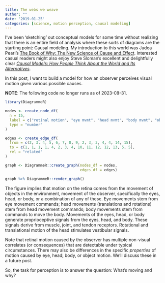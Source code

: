 ```yaml
---
title: The webs we weave
author: ""
date: '2019-01-25'
categories: [science, motion perception, causal modeling]
---
```


I've been 'sketching' out conceptual models for some time without realizing that there is an entire field of analysis where these sorts of diagrams are the starting point: Causal modeling.
My introduction to this world was Judea Pearl's [The Book of Why: The New Science of Cause and Effect](https://www.amazon.com/Book-Why-Science-Cause-Effect/dp/046509760X/ref=sr_1_1?ie=UTF8&qid=1548436587&sr=8-1&keywords=the+book+of+why).
Interested casual readers might also enjoy Steve Sloman's excellent and delightfully clear [*Causal Models: How People Think About the World and Its Alternatives*](https://www.amazon.com/Causal-Models-People-Think-Alternatives/dp/0195394291/ref=sr_1_2?ie=UTF8&qid=1548436730&sr=8-2&keywords=steven+sloman).

In this post, I want to build a model for how an observer perceives visual motion given various possible causes.

**NOTE**: The following code no longer runs as of 2023-08-31.

```r
library(DiagrammeR)

nodes <- create_node_df(
  n = 15,
  label = c("retinal motion", "eye mvmt", "head mvmt", "body mvmt", "object mvmt", "passive transp", "eye cmd", "head cmd", "body cmd", "eye prop", "head prop", "head vest", "body prop", "entity", "passive force"),
  type = "number"
)

edges <- create_edge_df(
  from = c(2, 3, 4, 5, 6, 7, 8, 9, 2, 3, 3, 4, 4, 14, 15),
  to = c(1, 1, 1, 1, 4, 2, 3, 4, 10, 11, 12, 12, 13, 5, 5),
  rel = "related"
)

graph <- DiagrammeR::create_graph(nodes_df = nodes, 
                                  edges_df = edges)

graph %>% DiagrammeR::render_graph()
```

The figure implies that motion on the retina comes from the movement of objects in the environment, movement of the observer, specifically the eyes, head, or body, or a combination of any of these.
Eye movements stem from eye movement commands; head movements (translations and rotations) stem from head movement commands; body movements stem from commands to move the body.
Movements of the eyes, head, or body generate proprioceptive signals from the eyes, head, and body.
These signals derive from muscle, joint, and tendon receptors.
Rotational and translational motion of the head stimulates vestibular signals.

Note that retinal motion caused by the observer has multiple non-visual correlates (or consequences) that are detectable under typical circumstances.
There may also be differences in the specific *properties* of motion caused by eye, head, body, or object motion.
We'll discuss these in a future post.

So, the task for perception is to answer the question: What's moving and why?
